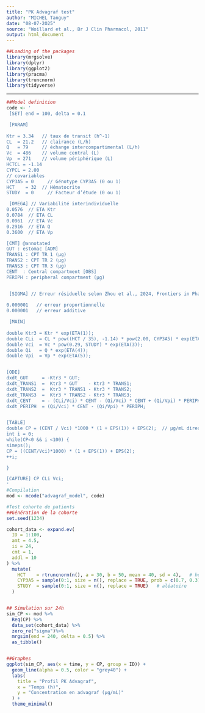 ```yaml
---
title: "PK Advagraf test"
author: "MICHEL Tanguy"
date: "08-07-2O25"
source: "Woillard et al., Br J Clin Pharmacol, 2011"
output: html_document
---
```


```r
##Loading of the packages
library(mrgsolve)
library(dplyr)
library(ggplot2)
library(pracma)
library(truncnorm)
library(tidyverse)
```

---

```r
##Model definition
code <- '
 [SET] end = 100, delta = 0.1

 [PARAM]
 
Ktr = 3.34   // taux de transit (h^-1)
CL  = 21.2   // clairance (L/h)
Q   = 79     // échange intercompartimental (L/h)
Vc  = 486    // volume central (L)
Vp  = 271    // volume périphérique (L)
HCTCL = -1.14
CYPCL = 2.00
// covariables
CYP3A5 = 0     // Génotype CYP3A5 (0 ou 1)
HCT    = 32  // Hématocrite 
STUDY  = 0     // Facteur d’étude (0 ou 1)

 [OMEGA] // Variabilité interindividuelle
0.0576  // ETA Ktr
0.0784  // ETA CL
0.0961  // ETA Vc
0.2916  // ETA Q
0.3600  // ETA Vp

[CMT] @annotated
GUT : estomac [ADM]
TRANS1 : CPT TR 1 (µg)
TRANS2 : CPT TR 2 (µg)
TRANS3 : CPT TR 3 (µg)
CENT  : Central compartment [OBS]
PERIPH : peripheral compartment (µg)


 [SIGMA] // Erreur résiduelle selon Zhou et al., 2024, Frontiers in Pharmacology
 
0.000001   // erreur proportionnelle
0.000001   // erreur additive 

 [MAIN]
 
double Ktr3 = Ktr * exp(ETA(1));
double CLi  = CL * pow((HCT / 35), -1.14) * pow(2.00, CYP3A5) * exp(ETA(2));
double Vci  = Vc * pow(0.29, STUDY) * exp(ETA(3));
double Qi   = Q * exp(ETA(4));
double Vpi  = Vp * exp(ETA(5));


[ODE]
dxdt_GUT     = -Ktr3 * GUT;
dxdt_TRANS1  =  Ktr3 * GUT    - Ktr3 * TRANS1;
dxdt_TRANS2  =  Ktr3 * TRANS1 - Ktr3 * TRANS2;
dxdt_TRANS3  =  Ktr3 * TRANS2 - Ktr3 * TRANS3;
dxdt_CENT    = - (CLi/Vci) * CENT - (Qi/Vci) * CENT + (Qi/Vpi) * PERIPH + Ktr3 * TRANS3;
dxdt_PERIPH  = (Qi/Vci) * CENT - (Qi/Vpi) * PERIPH;


[TABLE]
double CP = (CENT / Vci) *1000 * (1 + EPS(1)) + EPS(2);  // µg/mL directement, car tout est en µg
int i = 0;
while(CP<0 && i <100) {
simeps();
CP = ((CENT/Vci)*1000) * (1 + EPS(1)) + EPS(2);
++i;

}

[CAPTURE] CP CLi Vci;
'
#Compilation
mod <- mcode("advagraf_model", code)
```


```r
#Test cohorte de patients
##Génération de la cohorte
set.seed(1234)

cohort_data <- expand.ev(
  ID = 1:100,
  amt = 4.5,
  ii = 24,
  cmt = 1,
  addl = 10
) %>%
  mutate(
    HCT    = rtruncnorm(n(), a = 30, b = 50, mean = 40, sd = 4),   # hématocrite (%) entre 30 et 50
    CYP3A5 = sample(0:1, size = n(), replace = TRUE, prob = c(0.7, 0.3)),  # 30% express
    STUDY  = sample(0:1, size = n(), replace = TRUE)   # aléatoire
  )


## Simulation sur 24h
sim_CP <- mod %>%
  Req(CP) %>%
  data_set(cohort_data) %>%
  zero_re("sigma")%>%
  mrgsim(end = 240, delta = 0.5) %>%
  as_tibble()


##Graphes
ggplot(sim_CP, aes(x = time, y = CP, group = ID)) +
  geom_line(alpha = 0.5, color = "grey40") +
  labs(
    title = "Profil PK Advagraf",
    x = "Temps (h)",
    y = "Concentration en advagraf (µg/mL)"
  ) +
  theme_minimal()


```


